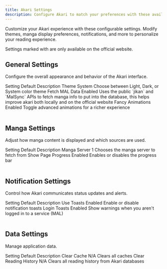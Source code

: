 ```yaml
---
title: Akari Settings
description: Configure Akari to match your preferences with these available settings
---
```


Customize your Akari experience with these configurable settings. Modify themes, manga display preferences, notifications, and more to personalize your reading experience.

<Callout type="info">
    Settings marked with <OfficialBadge /> are only available on the official
    website.
</Callout>

## General Settings

Configure the overall appearance and behavior of the Akari interface.

<Table>
    <TableHeader>
        <TableRow>
            <TableHead>Setting</TableHead>
            <TableHead>Default</TableHead>
            <TableHead>Description</TableHead>
        </TableRow>
    </TableHeader>
    <TableBody>
        <TableRow>
            <TableCell>Theme</TableCell>
            <TableCell>System</TableCell>
            <TableCell>
                Choose between Light, Dark, or System color theme
            </TableCell>
        </TableRow>
        <TableRow>
            <TableCell>
                Fetch MAL Data <OfficialBadge />
            </TableCell>
            <TableCell>Enabled</TableCell>
            <TableCell>
                Uses the public `jikan` and `MalSync` APIs to fetch manga info
                to put into the database, this helps improve akari both locally
                and on the official website
            </TableCell>
        </TableRow>
        <TableRow>
            <TableCell>Fancy Animations</TableCell>
            <TableCell>Enabled</TableCell>
            <TableCell>
                Toggle advanced animations for a richer experience
            </TableCell>
        </TableRow>
    </TableBody>
</Table>

## Manga Settings

Adjust how manga content is displayed and which sources are used.

<Table>
    <TableHeader>
        <TableRow>
            <TableHead>Setting</TableHead>
            <TableHead>Default</TableHead>
            <TableHead>Description</TableHead>
        </TableRow>
    </TableHeader>
    <TableBody>
        <TableRow>
            <TableCell>Manga Server</TableCell>
            <TableCell>1</TableCell>
            <TableCell>Chooses the manga server to fetch from</TableCell>
        </TableRow>
        <TableRow>
            <TableCell>Show Page Progress</TableCell>
            <TableCell>Enabled</TableCell>
            <TableCell>Enables or disables the progress bar</TableCell>
        </TableRow>
    </TableBody>
</Table>

## Notification Settings

Control how Akari communicates status updates and alerts.

<Table>
    <TableHeader>
        <TableRow>
            <TableHead>Setting</TableHead>
            <TableHead>Default</TableHead>
            <TableHead>Description</TableHead>
        </TableRow>
    </TableHeader>
    <TableBody>
        <TableRow>
            <TableCell>Use Toasts</TableCell>
            <TableCell>Enabled</TableCell>
            <TableCell>Enable or disable notification toasts</TableCell>
        </TableRow>
        <TableRow>
            <TableCell>Login Toasts</TableCell>
            <TableCell>Enabled</TableCell>
            <TableCell>
                Show warnings when you aren't logged in to a service (MAL)
            </TableCell>
        </TableRow>
    </TableBody>
</Table>

## Data Settings

Manage application data.

<Table>
    <TableHeader>
        <TableRow>
            <TableHead>Setting</TableHead>
            <TableHead>Default</TableHead>
            <TableHead>Description</TableHead>
        </TableRow>
    </TableHeader>
    <TableBody>
        <TableRow>
            <TableCell>Clear Cache</TableCell>
            <TableCell>N/A</TableCell>
            <TableCell>Clears all caches</TableCell>
        </TableRow>
        <TableRow>
            <TableCell>Clear Reading History</TableCell>
            <TableCell>N/A</TableCell>
            <TableCell>
                Clears all reading history from Akari databases
            </TableCell>
        </TableRow>
    </TableBody>
</Table>
